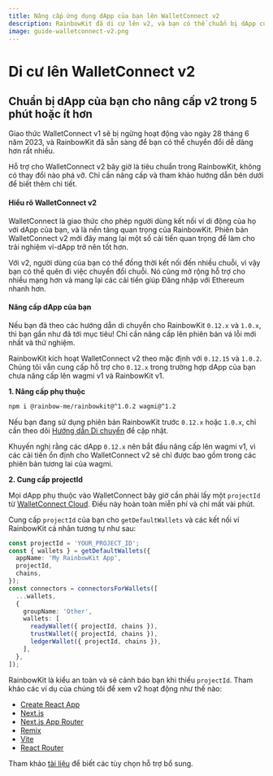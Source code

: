 ```yaml
---
title: Nâng cấp ứng dụng dApp của bạn lên WalletConnect v2
description: RainbowKit đã di cư lên v2, và bạn có thể chuẩn bị dApp của mình trong 5 phút hoặc ít hơn
image: guide-walletconnect-v2.png
---
```


# Di cư lên WalletConnect v2

## Chuẩn bị dApp của bạn cho nâng cấp v2 trong 5 phút hoặc ít hơn

Giao thức WalletConnect v1 sẽ bị ngừng hoạt động vào ngày 28 tháng 6 năm 2023, và RainbowKit đã sẵn sàng để bạn có thể chuyển đổi dễ dàng hơn rất nhiều.

Hỗ trợ cho WalletConnect v2 bây giờ là tiêu chuẩn trong RainbowKit, không có thay đổi nào phá vỡ. Chỉ cần nâng cấp và tham khảo hướng dẫn bên dưới để biết thêm chi tiết.

#### Hiểu rõ WalletConnect v2

WalletConnect là giao thức cho phép người dùng kết nối ví di động của họ với dApp của bạn, và là nền tảng quan trọng của RainbowKit. Phiên bản WalletConnect v2 mới đây mang lại một số cải tiến quan trọng để làm cho trải nghiệm ví-dApp trở nên tốt hơn.

Với v2, người dùng của bạn có thể đồng thời kết nối đến nhiều chuỗi, vì vậy bạn có thể quên đi việc chuyển đổi chuỗi. Nó cũng mở rộng hỗ trợ cho nhiều mạng hơn và mang lại các cải tiến giúp Đăng nhập với Ethereum nhanh hơn.

#### Nâng cấp dApp của bạn

Nếu bạn đã theo các hướng dẫn di chuyển cho RainbowKit `0.12.x` và `1.0.x`, thì bạn gần như đã tới mục tiêu! Chỉ cần nâng cấp lên phiên bản vá lỗi mới nhất và thử nghiệm.

RainbowKit kích hoạt WalletConnect v2 theo mặc định với `0.12.15` và `1.0.2`. Chúng tôi vẫn cung cấp hỗ trợ cho `0.12.x` trong trường hợp dApp của bạn chưa nâng cấp lên wagmi v1 và RainbowKit v1.

**1. Nâng cấp phụ thuộc**

```bash
npm i @rainbow-me/rainbowkit@^1.0.2 wagmi@^1.2
```

Nếu bạn đang sử dụng phiên bản RainbowKit trước `0.12.x` hoặc `1.0.x`, chỉ cần theo dõi [Hướng dẫn Di chuyển](/docs/migration-guide) để cập nhật.

Khuyến nghị rằng các dApp `0.12.x` nên bắt đầu nâng cấp lên wagmi v1, vì các cải tiến ổn định cho WalletConnect v2 sẽ chỉ được bao gồm trong các phiên bản tương lai của wagmi.

**2. Cung cấp projectId**

Mọi dApp phụ thuộc vào WalletConnect bây giờ cần phải lấy một `projectId` từ [WalletConnect Cloud](https://cloud.walletconnect.com/). Điều này hoàn toàn miễn phí và chỉ mất vài phút.

Cung cấp `projectId` của bạn cho `getDefaultWallets` và các kết nối ví RainbowKit cá nhân tương tự như sau:

```ts
const projectId = 'YOUR_PROJECT_ID';
const { wallets } = getDefaultWallets({
  appName: 'My RainbowKit App',
  projectId,
  chains,
});
const connectors = connectorsForWallets([
  ...wallets,
  {
    groupName: 'Other',
    wallets: [
      readyWallet({ projectId, chains }),
      trustWallet({ projectId, chains }),
      ledgerWallet({ projectId, chains }),
    ],
  },
]);
```

RainbowKit là kiểu an toàn và sẽ cảnh báo bạn khi thiếu `projectId`. Tham khảo các ví dụ của chúng tôi để xem v2 hoạt động như thế nào:

- [Create React App](https://codesandbox.io/p/sandbox/github/rainbow-me/rainbowkit/tree/main/examples/with-create-react-app)
- [Next.js](https://codesandbox.io/p/sandbox/github/rainbow-me/rainbowkit/tree/main/examples/with-next)
- [Next.js App Router](https://codesandbox.io/p/sandbox/github/rainbow-me/rainbowkit/tree/main/examples/with-next-app)
- [Remix](https://codesandbox.io/p/sandbox/github/rainbow-me/rainbowkit/tree/main/examples/with-remix)
- [Vite](https://codesandbox.io/p/sandbox/github/rainbow-me/rainbowkit/tree/main/examples/with-vite)
- [React Router](https://codesandbox.io/p/sandbox/github/rainbow-me/rainbowkit/tree/main/examples/with-react-router)

Tham khảo [tài liệu](https://www.rainbowkit.com/docs/custom-wallet-list#walletconnect) để biết các tùy chọn hỗ trợ bổ sung.
